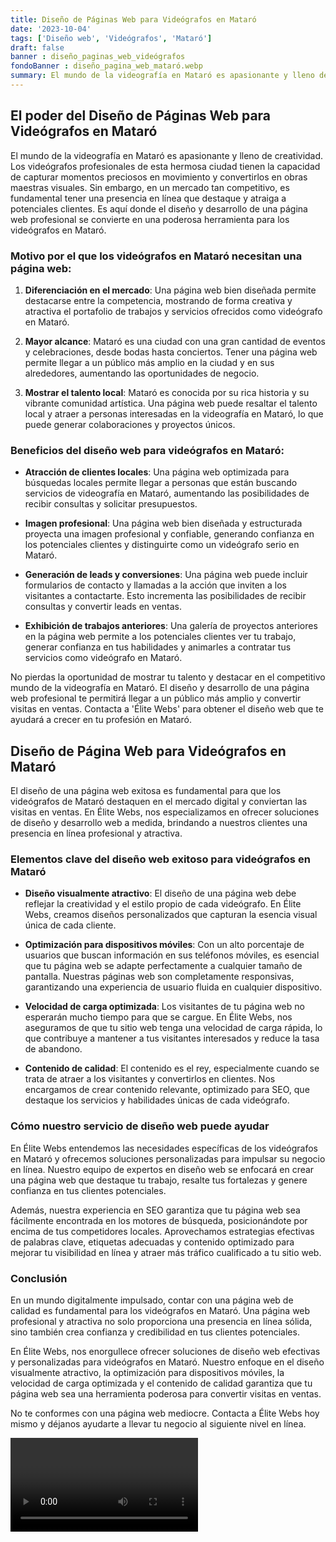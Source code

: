```yaml
---
title: Diseño de Páginas Web para Videógrafos en Mataró
date: '2023-10-04'
tags: ['Diseño web', 'Videógrafos', 'Mataró']
draft: false
banner : diseño_paginas_web_videógrafos
fondoBanner : diseño_pagina_web_mataró.webp
summary: El mundo de la videografía en Mataró es apasionante y lleno de creatividad. Los videógrafos profesionales de esta hermosa ciudad tienen la capacidad de capturar momentos preciosos en movimiento y convertirlos en obras maestras visuales. Sin embargo, en un mercado tan competitivo, es fundamental tener una presencia en línea que destaque y atraiga a potenciales clientes. Es aquí donde el diseño y desarrollo de una página web profesional se convierte en una poderosa herramienta para los videógrafos en Mataró.
---
```


## El poder del Diseño de Páginas Web para Videógrafos en Mataró

El mundo de la videografía en Mataró es apasionante y lleno de creatividad. Los videógrafos profesionales de esta hermosa ciudad tienen la capacidad de capturar momentos preciosos en movimiento y convertirlos en obras maestras visuales. Sin embargo, en un mercado tan competitivo, es fundamental tener una presencia en línea que destaque y atraiga a potenciales clientes. Es aquí donde el diseño y desarrollo de una página web profesional se convierte en una poderosa herramienta para los videógrafos en Mataró.

### Motivo por el que los videógrafos en Mataró necesitan una página web:

1. **Diferenciación en el mercado**: Una página web bien diseñada permite destacarse entre la competencia, mostrando de forma creativa y atractiva el portafolio de trabajos y servicios ofrecidos como videógrafo en Mataró.

2. **Mayor alcance**: Mataró es una ciudad con una gran cantidad de eventos y celebraciones, desde bodas hasta conciertos. Tener una página web permite llegar a un público más amplio en la ciudad y en sus alrededores, aumentando las oportunidades de negocio.

3. **Mostrar el talento local**: Mataró es conocida por su rica historia y su vibrante comunidad artística. Una página web puede resaltar el talento local y atraer a personas interesadas en la videografía en Mataró, lo que puede generar colaboraciones y proyectos únicos.

### Beneficios del diseño web para videógrafos en Mataró:

- **Atracción de clientes locales**: Una página web optimizada para búsquedas locales permite llegar a personas que están buscando servicios de videografía en Mataró, aumentando las posibilidades de recibir consultas y solicitar presupuestos.

- **Imagen profesional**: Una página web bien diseñada y estructurada proyecta una imagen profesional y confiable, generando confianza en los potenciales clientes y distinguirte como un videógrafo serio en Mataró.

- **Generación de leads y conversiones**: Una página web puede incluir formularios de contacto y llamadas a la acción que inviten a los visitantes a contactarte. Esto incrementa las posibilidades de recibir consultas y convertir leads en ventas.

- **Exhibición de trabajos anteriores**: Una galería de proyectos anteriores en la página web permite a los potenciales clientes ver tu trabajo, generar confianza en tus habilidades y animarles a contratar tus servicios como videógrafo en Mataró.

No pierdas la oportunidad de mostrar tu talento y destacar en el competitivo mundo de la videografía en Mataró. El diseño y desarrollo de una página web profesional te permitirá llegar a un público más amplio y convertir visitas en ventas. Contacta a 'Élite Webs' para obtener el diseño web que te ayudará a crecer en tu profesión en Mataró.

<GifSeo />

<Cta />

## Diseño de Página Web para Videógrafos en Mataró

El diseño de una página web exitosa es fundamental para que los videógrafos de Mataró destaquen en el mercado digital y conviertan las visitas en ventas. En Élite Webs, nos especializamos en ofrecer soluciones de diseño y desarrollo web a medida, brindando a nuestros clientes una presencia en línea profesional y atractiva.

### Elementos clave del diseño web exitoso para videógrafos en Mataró

- **Diseño visualmente atractivo**: El diseño de una página web debe reflejar la creatividad y el estilo propio de cada videógrafo. En Élite Webs, creamos diseños personalizados que capturan la esencia visual única de cada cliente.

- **Optimización para dispositivos móviles**: Con un alto porcentaje de usuarios que buscan información en sus teléfonos móviles, es esencial que tu página web se adapte perfectamente a cualquier tamaño de pantalla. Nuestras páginas web son completamente responsivas, garantizando una experiencia de usuario fluida en cualquier dispositivo.

- **Velocidad de carga optimizada**: Los visitantes de tu página web no esperarán mucho tiempo para que se cargue. En Élite Webs, nos aseguramos de que tu sitio web tenga una velocidad de carga rápida, lo que contribuye a mantener a tus visitantes interesados y reduce la tasa de abandono.

- **Contenido de calidad**: El contenido es el rey, especialmente cuando se trata de atraer a los visitantes y convertirlos en clientes. Nos encargamos de crear contenido relevante, optimizado para SEO, que destaque los servicios y habilidades únicas de cada videógrafo.

### Cómo nuestro servicio de diseño web puede ayudar

En Élite Webs entendemos las necesidades específicas de los videógrafos en Mataró y ofrecemos soluciones personalizadas para impulsar su negocio en línea. Nuestro equipo de expertos en diseño web se enfocará en crear una página web que destaque tu trabajo, resalte tus fortalezas y genere confianza en tus clientes potenciales.

Además, nuestra experiencia en SEO garantiza que tu página web sea fácilmente encontrada en los motores de búsqueda, posicionándote por encima de tus competidores locales. Aprovechamos estrategias efectivas de palabras clave, etiquetas adecuadas y contenido optimizado para mejorar tu visibilidad en línea y atraer más tráfico cualificado a tu sitio web.

### Conclusión

En un mundo digitalmente impulsado, contar con una página web de calidad es fundamental para los videógrafos en Mataró. Una página web profesional y atractiva no solo proporciona una presencia en línea sólida, sino también crea confianza y credibilidad en tus clientes potenciales.

En Élite Webs, nos enorgullece ofrecer soluciones de diseño web efectivas y personalizadas para videógrafos en Mataró. Nuestro enfoque en el diseño visualmente atractivo, la optimización para dispositivos móviles, la velocidad de carga optimizada y el contenido de calidad garantiza que tu página web sea una herramienta poderosa para convertir visitas en ventas.

No te conformes con una página web mediocre. Contacta a Élite Webs hoy mismo y déjanos ayudarte a llevar tu negocio al siguiente nivel en línea.

<Video />

<CtaBot job='Videógrafos' city='Mataró'/>

<Gmaps query='Mataró+españa+maps' />